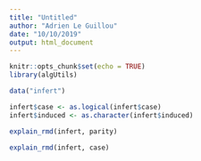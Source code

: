 ```yaml
---
title: "Untitled"
author: "Adrien Le Guillou"
date: "10/10/2019"
output: html_document
---
```


```r
knitr::opts_chunk$set(echo = TRUE)
library(algUtils)

data("infert")

infert$case <- as.logical(infert$case)
infert$induced <- as.character(infert$induced)

```

```r
explain_rmd(infert, parity)
```


```r
explain_rmd(infert, case)
```
